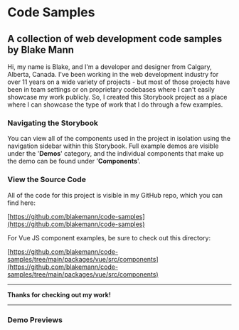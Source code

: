 

# Code Samples
## A collection of web development code samples by Blake Mann

Hi, my name is Blake, and I'm a developer and designer from Calgary, Alberta, Canada. I've been working in the web development industry for over 11 years on a wide variety of projects - but most of those projects have been in team settings or on proprietary codebases where I can't easily showcase my work publicly. So, I created this Storybook project as a place where I can showcase the type of work that I do through a few examples.

### Navigating the Storybook

You can view all of the components used in the project in isolation using the navigation sidebar within this Storybook. Full example demos are visible under the '**Demos**' category, and the individual components that make up the demo can be found under '**Components**'.

### View the Source Code

All of the code for this project is visible in my GitHub repo, which you can find here:

[https://github.com/blakemann/code-samples](https://github.com/blakemann/code-samples)

For Vue JS component examples, be sure to check out this directory:

[https://github.com/blakemann/code-samples/tree/main/packages/vue/src/components](https://github.com/blakemann/code-samples/tree/main/packages/vue/src/components)

---

**Thanks for checking out my work!**

---

### Demo Previews

<Canvas of={GameControllerDemo} />
